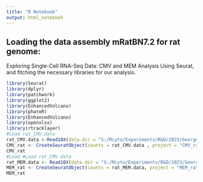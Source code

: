 ```yaml
---
title: "R Notebook"
output: html_notebook
---
```

## Loading the data assembly mRatBN7.2 for rat genome: 

Exploring Single-Cell RNA-Seq Data: CMV and MEM Analysis Using Seurat, and fitching the necessary libraries for our analysis.
```r
library(Seurat)
library(dplyr)
library(patchwork)
library(ggplot2)
library(EnhancedVolcano)
library(phateR)
library(EnhancedVolcano)
library(openxlsx)
library(rtracklayer)
#Load rat_CMV.data 
rat_CMV.data <-Read10X(data.dir = "S:/Mcyto/Experiments/R&D/2023/George-Alehandro_cmv_rat_alignment/data/CMV/")
CMV_rat <- CreateSeuratObject(counts = rat_CMV.data , project = "CMV_rat")
CMV_rat
#Load #Load rat_CMV.data 
rat_MEM.data <- Read10X(data.dir = "S:/Mcyto/Experiments/R&D/2023/George-Alehandro_cmv_rat_alignment/data/MEM/")
MEM_rat <- CreateSeuratObject(counts = rat_MEM.data, project = "MEM_rat")
MEM_rat



```


